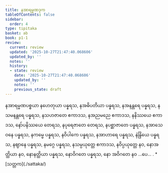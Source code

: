 ```yaml
---
title: နအာရမ္မဏဒုက
tableOfContents: false
sidebar:
  order: 4
type: tipitaka
basket: ab
book: p1-1
review:
  current: review
  updated: '2025-10-27T21:47:40.068606'
  updated_by: ''
  notes: ''
  history:
  - state: review
    date: '2025-10-27T21:47:40.068606'
    updated_by: ''
    notes: ''
    previous_state: draft
---
```



<ReviewStatus review={frontmatter.review} showDetails={true} />

<HypothesisAnnotation frontmatter={frontmatter} />

<DynamicBreadcrumb />

<Division number="398" book="p1-1" e="ch" v="36" p="131">

<Paragraph number="1190" book="p1-1">
နအာရမ္မဏပစ္စယာ နဟေတုယာ ပန္နရသ, နအဓိပတိယာ ပန္နရသ, နအနန္တရေ ပန္နရသ, နသမနန္တရေ ပန္နရသ, နသဟဇာတေ ဧကာဒသ, နအညမညေ ဧကာဒသ, နနိဿယေ ဧကာဒသ, နော်ပနိဿယေ တေရသ, နပုရေဇာတေ တေရသ, နပစ္ဆာဇာတေ ပန္နရသ, နအာသေဝနေ ပန္နရသ, နကမ္မေ ပန္နရသ, နဝိပါကေ ပန္နရသ, နအာဟာရေ ပန္နရသ, နဲန္ဒြိယေ ပန္နရသ, နဈာနေ ပန္နရသ, နမဂ္ဂေ ပန္နရသ, နသမ္ပယုတ္တေ ဧကာဒသ, နဝိပ္ပယုတ္တေ နဝ, နောအတ္ထိယာ နဝ, နောနတ္ထိယာ ပန္နရသ, နောဝိဂတေ ပန္နရသ, နော အဝိဂတေ နဝ …ပေ… .

</Paragraph>
</Division>

<TableOfContents book="p1-1">
* [သတ္တက](./sattaka/)
</TableOfContents>